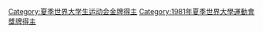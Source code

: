 [[Category:夏季世界大学生运动会金牌得主|Category:夏季世界大学生运动会金牌得主]]
[[Category:1981年夏季世界大學運動會獎牌得主|Category:1981年夏季世界大學運動會獎牌得主]]